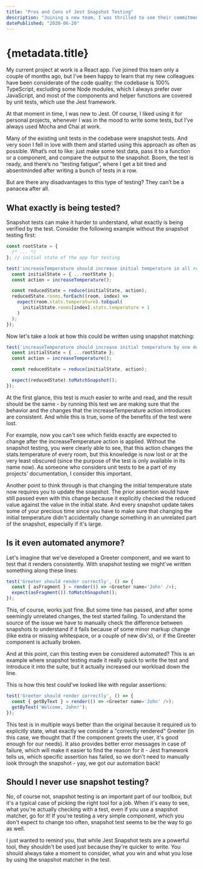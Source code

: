 ```yaml
---
title: "Pros and Cons of Jest Snapshot Testing"
description: "Joining a new team, I was thrilled to see their commitment to code quality with a TypeScript codebase and extensive Jest unit tests. But are snapshot tests always the best choice?"
datePublished: "2020-06-20"
---
```



# {metadata.title}

My current project at work is a React app. I’ve joined this team only a couple of months ago, but I’ve been happy to learn that my new colleagues have been considerate of the code quality: the codebase is 100% TypeScript, excluding some Node modules, which I always prefer over JavaScript, and most of the components and helper functions are covered by unit tests, which use the Jest framework.

At that moment in time, I was new to Jest. Of course, I liked using it for personal projects, whenever I was in the mood to write some tests, but I’ve always used Mocha and Chai at work.

Many of the existing unit tests in the codebase were snapshot tests. And very soon I fell in love with them and started using this approach as often as possible. What’s not to like: just make some test data, pass it to a function or a component, and compare the output to the snapshot. Boom, the test is ready, and there’s no “testing fatigue”, where I get a bit tired and absentminded after writing a bunch of tests in a row.

But are there any disadvantages to this type of testing? They can’t be a panacea after all.

## What exactly is being tested?

Snapshot tests can make it harder to understand, what exactly is being verified by the test. Consider the following example without the snapshot testing first:

```js
const rootState = {
  /* ... */
}; // initial state of the app for testing

test('increaseTemperature should increase initial temperature in all rooms by one degree', () => {
  const initialState = { ...rootState };
  const action = increaseTemperature();

  const reducedState = reduce(initialState, action);
  reducedState.rooms.forEach((room, index) =>
    expect(room.stats.temperature).toEqual(
      initialState.rooms[index].stats.temperature + 1
    )
  );
});
```

Now let's take a look at how this could be written using snapshot matching:

```js
test('increaseTemperature should increase initial temperature by one degree', () => {
  const initialState = { ...rootState };
  const action = increaseTemperature();

  const reducedState = reduce(initialState, action);

  expect(reducedState).toMatchSnapshot();
});
```

At the first glance, this test is much easier to write and read, and the result should be the same - by running this test we are making sure that the behavior and the changes that the increaseTemperature action introduces are consistent. And while this is true, some of the benefits of the test were lost.

For example, now you can't see which fields exactly are expected to change after the increaseTemperature action is applied. Without the snapshot testing, you were clearly able to see, that this action changes the stats.temperature of every room, but this knowledge is now lost or at the very least obscured (since the purpose of the test is only available in its name now). As someone who considers unit tests to be a part of my projects' documentation, I consider this important.

Another point to think through is that changing the initial temperature state now requires you to update the snapshot. The prior assertion would have still passed even with this change because it explicitly checked the reduced value against the value in the initial state. And every snapshot update takes some of your precious time since you have to make sure that changing the initial temperature didn't accidentally change something in an unrelated part of the snapshot, especially if it's large.

## Is it even automated anymore?

Let's imagine that we've developed a Greeter component, and we want to test that it renders consistently. With snapshot testing we might've written something along these lines:

```js
test('Greeter should render correctly', () => {
  const { asFragment } = render(() => <Greeter name='John' />);
  expect(asFragment()).toMatchSnapshot();
});
```

This, of course, works just fine. But some time has passed, and after some seemingly unrelated changes, the test started failing.
To understand the source of the issue we have to manually check the difference between snapshots to understand if it fails because of some minor markup change (like extra or missing whitespace, or a couple of new div's), or if the Greeter component is actually broken.

And at this point, can this testing even be considered automated? This is an example where snapshot testing made it really quick to write the test and introduce it into the suite, but it actually increased our workload down the line.

This is how this test could've looked like with regular assertions:

```js
test('Greeter should render correctly', () => {
  const { getByText } = render(() => <Greeter name='John' />);
  getByText('Welcome, John!');
});
```

This test is in multiple ways better than the original because it required us to explicitly state, what exactly we consider a "correctly rendered" Greeter (in this case, we thought that if the component greets the user, it's good enough for our needs). It also provides better error messages in case of failure, which will make it easier to find the reason for it - Jest framework tells us, which specific assertion has failed, so we don't need to manually look through the snapshot - yay, we got our automation back!

## Should I never use snapshot testing?

No, of course not, snapshot testing is an important part of our toolbox, but it's a typical case of picking the right tool for a job. When it's easy to see, what you're actually checking with a test, even if you use a snapshot matcher, go for it! If you're testing a very simple component, which you don't expect to change too often, snapshot test seems to be the way to go as well.

I just wanted to remind you, that while Jest Snapshot tests are a powerful tool, they shouldn't be used just because they're quicker to write. You should always take a moment to consider, what you win and what you lose by using the snapshot matcher in the test.

<DatePublished dateTime={metadata.datePublished} />
